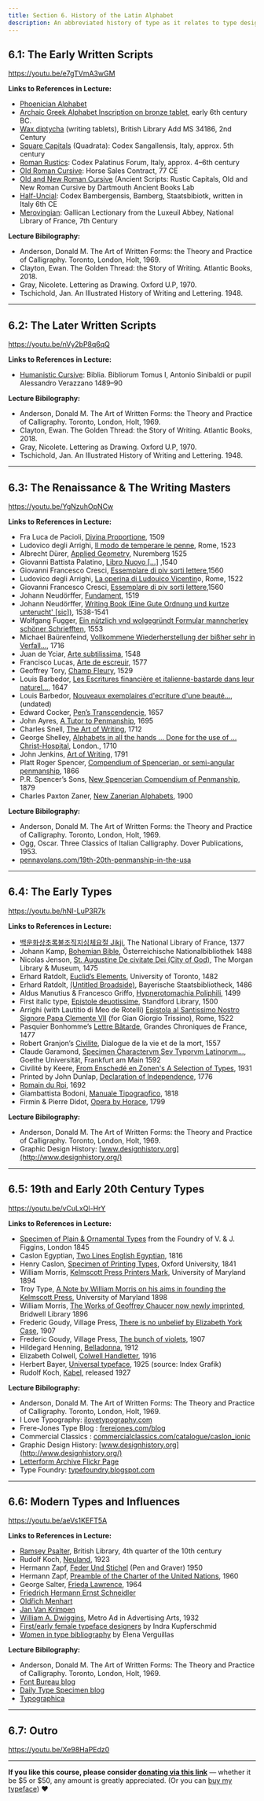```yaml
---
title: Section 6. History of the Latin Alphabet
description: An abbreviated history of type as it relates to type design
---
```


## 6.1: The Early Written Scripts

https://youtu.be/e7gTVmA3wGM

**Links to References in Lecture:**

* [Phoenician Alphabet](https://en.wikipedia.org/wiki/Phoenician_alphabet)
* [Archaic Greek Alphabet Inscription on bronze tablet](https://www.flickr.com/photos/pamontgo/25252448167), early 6th century BC.
* [Wax diptycha](https://www.bl.uk/collection-items/greek-wax-tablets) (writing tablets), British Library Add MS 34186, 2nd Century
* [Square Capitals](https://www.e-codices.unifr.ch/en/csg/1394/31/0/Sequence-748) (Quadrata): Codex Sangallensis, Italy, approx. 5th century
* [Roman Rustics](https://bibliotheca-laureshamensis-digital.de/bav/bav_pal_lat_1631/0603): Codex Palatinus Forum, Italy, approx. 4–6th century
* [Old Roman Cursive](http://www.psi-online.it/documents/psi;6;729): Horse Sales Contract, 77 CE
* [Old and New Roman Cursive](https://sites.dartmouth.edu/ancientbooks/2016/05/25/ancient-fonts-rustic-capitals-old-and-new-roman-cursive/) (Ancient Scripts: Rustic Capitals, Old and New Roman Cursive by Dartmouth Ancient Books Lab
* [Half-Uncial](https://www.bavarikon.de/object/bav:SBB-KHB-00000SBB00000166?cq=&p=1): Codex Bambergensis, Bamberg, Staatsbibiotk, written in Italy 6th CE
* [Merovingian](https://www.wdl.org/en/item/19999/view/1/216/): Gallican Lectionary from the Luxeuil Abbey, National Library of France, 7th Century

**Lecture Bibilography:**

* Anderson, Donald M. The Art of Written Forms: the Theory and Practice of Calligraphy. Toronto, London, Holt, 1969.
* Clayton, Ewan. The Golden Thread: the Story of Writing. Atlantic Books, 2018.
* Gray, Nicolete. Lettering as Drawing. Oxford U.P, 1970.
* Tschichold, Jan. An Illustrated History of Writing and Lettering. 1948.


***

## 6.2: The Later Written Scripts

https://youtu.be/nVy2bP8q6qQ

**Links to References in Lecture:**

* [Humanistic Cursive](https://www.wdl.org/en/item/11608/view/1/1/): Biblia. Bibliorum Tomus I, Antonio Sinibaldi or pupil Alessandro Verazzano 1489–90


**Lecture Bibilography:**

* Anderson, Donald M. The Art of Written Forms: the Theory and Practice of Calligraphy. Toronto, London, Holt, 1969.
* Clayton, Ewan. The Golden Thread: the Story of Writing. Atlantic Books, 2018.
* Gray, Nicolete. Lettering as Drawing. Oxford U.P, 1970.
* Tschichold, Jan. An Illustrated History of Writing and Lettering. 1948.

***

## 6.3: The Renaissance & The Writing Masters

https://youtu.be/YgNzuhOpNCw

**Links to References in Lecture:**

* Fra Luca de Pacioli, [Divina Proportione](https://archive.org/details/divinaproportion00paci/page/n138/mode/2up), 1509
* Ludovico degli Arrighi, [Il modo de temperare le penne](https://www.loc.gov/resource/rbc0001.2011rosen0810/?sp=2), Rome, 1523
* Albrecht Dürer, [Applied Geometry](https://www.maa.org/press/periodicals/convergence/mathematical-treasure-albrecht-durer-on-geometry), Nuremberg 1525
* Giovanni Battista Palatino, [Libro Nuovo […]](http://publications.newberry.org/digital_exhibitions/exhibits/show/creating-shakespeare/item/156) ,1540
* Giovanni Francesco Cresci, [Essemplare di piv sorti lettere](https://archive.org/details/essemplaredipivs00cres/page/n4/mode/thumb),1560
* Ludovico degli Arrighi, [La operina di Ludouico Vicentin](https://www.loc.gov/item/66089550/)o, Rome, 1522
* Giovanni Francesco Cresci, [Essemplare di piv sorti lettere](https://archive.org/details/essemplaredipivs00cres/page/n4/mode/thumb),1560
* Johann Neudörffer, [Fundament](https://blogs.bl.uk/european/2019/06/the-father-of-german-calligraphy-johann-neud%C3%B6rffer.html), 1519
* Johann Neudörffer, [Writing Book (Eine Gute Ordnung und kurtze unterucht' [sic])](https://www.metmuseum.org/art/collection/search/354468), 1538-1541
* Wolfgang Fugger, [Ein nützlich vnd wolgegründt Formular manncherley schöner Schriefften](https://www.loc.gov/item/48038493/), 1553
* Michael Baürenfeind, [Vollkommene Wiederherstellung der bißher sehr in Verfall…](https://gallica.bnf.fr/ark:/12148/btv1b55006845p.planchecontact), 1716
* Juan de Yciar, [Arte subtilissima](http://alfama.sim.ucm.es/dioscorides/consulta_libro.asp?ref=b23597057), 1548
* Francisco Lucas, [Arte de escreuir](http://www.bne.es/es/Actividades/Exposiciones/Exposiciones/exposiciones2015/caligrafosEspanoles/AvanceExpo/obra5.html), 1577
*  Geoffrey Tory, [Champ Fleury](https://www.loc.gov/item/28004222/), 1529
* Louis Barbedor, [Les Escritures financière et italienne-bastarde dans leur naturel...](https://chartes.hypotheses.org/1851/alphabet_barbedor), 1647
* Louis Barbedor, [Nouveaux exemplaires d'ecriture d'une beauté...](https://nubis.univ-paris1.fr/ark%3A/15733/1hjc#?c=&m=&s=&cv=14&z=-0.1746%2C-0.0432%2C1.3492%2C0.8632&xywh=267%2C-285%2C2481%2C2863), (undated)
* Edward Cocker, [Pen’s Transcendencie](https://gallica.bnf.fr/ark:/12148/bpt6k94009620), 1657
* John Ayres, [A Tutor to Penmanship](https://www.flickr.com/photos/21860485@N06/albums/72157637694788643), 1695
* Charles Snell, [The Art of Writing](https://www.flickr.com/photos/21860485@N06/albums/72157638694372886), 1712
* George Shelley, [Alphabets in all the hands ... Done for the use of ... Christ-Hospital](http://explore.bl.uk/BLVU1:LSCOP-ALL:BLL01017365464), London., 1710
* John Jenkins, [Art of Writing](https://archive.org/details/JenkinsArtOfWriting/page/n3/mode/2up), 1791
* Platt Roger Spencer, [Compendium of Spencerian, or semi-angular penmanship](https://archive.org/details/SpencerCompendiumOfSpencerianOrSemiAngularPenmanship/page/n27/mode/2up), 1866
* P.R. Spencer’s Sons, [New Spencerian Compendium of Penmanship](https://archive.org/details/NewSpencerianCompendium/page/n89/mode/2up), 1879
* Charles Paxton Zaner, [New Zanerian Alphabets](https://archive.org/details/NewZanerianAlphabets/page/n19/mode/2up), 1900


**Lecture Bibilography:**

* Anderson, Donald M. The Art of Written Forms: the Theory and Practice of Calligraphy. Toronto, London, Holt, 1969.
* Ogg, Oscar. Three Classics of Italian Calligraphy. Dover Publications, 1953.
* [pennavolans.com/19th-20th-penmanship-in-the-usa](https://pennavolans.com/19th-20th-penmanship-in-the-usa)

***

## 6.4: The Early Types

https://youtu.be/hNI-LuP3R7k

**Links to References in Lecture:**

* [백운화상초록불조직지심체요절 Jikji](https://gallica.bnf.fr/ark:/12148/btv1b52513236c.r=jikji?rk=64378;0), The National Library of France, 1377
* Johann Kamp, [Bohemian Bible](http://digital.onb.ac.at/RepViewer/viewer.faces?doc=DTL_547662), Österreichische Nationalbibliothek 1488
* Nicolas Jenson, [St. Augustine De civitate Dei (City of God)](https://www.themorgan.org/collection/printed-books-and-bindings/133543#overlay-context=collection/printed-books-and-bindings/133543), The Morgan Library & Museum, 1475
* Erhard Ratdolt, [Euclid’s Elements](http://www.math.ubc.ca/~cass/euclid/ratdolt/ratdolt.html), University of Toronto, 1482
* Erhard Ratdolt, [(Untitled Broadside)](http://bsbipad.bsb.lrz.de/nas/einblattdrucke/300001993_0_r.pdf), Bayerische Staatsbibliotheck, 1486
* Aldus Manutius & Francesco Griffo, [Hypnerotomachia Poliphili](https://archive.org/details/hypnerotomachiap00colo/page/n3/mode/2up), 1499
* First italic type, [Epistole deuotissime](https://searchworks.stanford.edu/view/728043), Standford Library, 1500
* Arrighi (with Lautitio di Meo de Rotelli) [Epistola al Santissimo Nostro Signore Papa Clemente VII](https://www.kettererkunst.com/details-e.php?obnr=411600323&anummer=430&detail=1) (for Gian Giorgio Trissino), Rome, 1522
* Pasquier Bonhomme’s [Lettre Bâtarde](http://www.brynmawr.edu/library/exhibits/jehanne/grandeschroniques.html), Grandes Chroniques de France, 1477
* Robert Granjon’s [Civilite](https://gallica.bnf.fr/ark:/12148/bpt6k1512204m.image), Dialogue de la vie et de la mort, 1557
* Claude Garamond, [Specimen Charactervm Sev Typorvm Latinorvm…](http://sammlungen.ub.uni-frankfurt.de/drucke/content/titleinfo/7499387), Goethe Universität, Frankfurt am Main 1592
* Civilité by Keere, [From Enschedé en Zonen's A Selection of Types](http://luc.devroye.org/fonts-26360.html), 1931
* Printed by John Dunlap, [Declaration of Independence](https://guides.loc.gov/declaration-of-independence?&loclr=reclnk), 1776
* [Romain du Roi](http://luc.devroye.org/fonts-89919.html), 1692
* Giambattista Bodoni, [Manuale Tipograpfico](http://www.rarebookroom.org/Control/bodtip/index.html), 1818
* Firmin & Pierre Didot, [Opera by Horace](https://www.metmuseum.org/art/collection/search/351789), 1799


**Lecture Bibilography:**

* Anderson, Donald M. The Art of Written Forms: the Theory and Practice of Calligraphy. Toronto, London, Holt, 1969.
* Graphic Design History: [www.designhistory.org](http://www.designhistory.org/)


***

## 6.5: 19th and Early 20th Century Types

https://youtu.be/vCuLxQl-HrY

**Links to References in Lecture:**

* [Specimen of Plain & Ornamental Types](https://archive.org/details/bub_gb_IkNPAAAAcAAJ/page/n11/mode/2up) from the Foundry of V. & J. Figgins, London 1845
* Caslon Egyptian, [Two Lines English Egyptian](https://commons.wikimedia.org/wiki/File:Caslon_Two_Lines_English_Egyptian.jpg), 1816
* Henry Caslon, [Specimen of Printing Types](https://books.google.com/books?id=LVsJAAAAQAAJ&printsec=frontcover&dq=%22American+Specimen+Book+of+Type+Styles%22&source=gbs_book_similarbooks#v=onepage&q=ionic&f=false), Oxford University, 1841 
* William Morris, [Kelmscott Press Printers Mark](https://www.lib.umd.edu/williammorris/kelmscott-press/the-kelmscott-press), University of Maryland 1894
* Troy Type, [A Note by William Morris on his aims in founding the Kelmscott Press](https://www.lib.umd.edu/williammorris/kelmscott-press/the-kelmscott-press), University of Maryland 1898
* William Morris, [The Works of Geoffrey Chaucer now newly imprinted](http://www.rarebookroom.org/Control/chkwks/index.html?page=1), Bridwell Library 1896
* Frederic Goudy, Village Press, [There is no unbelief by Elizabeth York Case](https://archive.org/details/thereisnounbelie00case/page/n13/mode/2up), 1907
* Frederic Goudy, Village Press, [The bunch of violets](https://archive.org/details/bunchofviolets00bowd/page/6/mode/2up), 1907
* Hildegard Henning, [Belladonna](http://luc.devroye.org/fonts-54530.html), 1912
* Elizabeth Colwell, [Colwell Handletter](http://luc.devroye.org/fonts-51178.html), 1916
* Herbert Bayer, [Universal typeface](http://indexgrafik.fr/herbert-bayer/), 1925 (source: Index Grafik)
* Rudolf Koch, [Kabel](https://www.flickr.com/photos/lubalincenter/6860788962), released 1927


**Lecture Bibilography:**

* Anderson, Donald M. The Art of Written Forms: The Theory and Practice of Calligraphy. Toronto, London, Holt, 1969.
* I Love Typography: [ilovetypography.com](http://ilovetypography.com/)
* Frere-Jones Type Blog : [frerejones.com/blog](http://frerejones.com/blog)
* Commercial Classics : [commercialclassics.com/catalogue/caslon_ionic](http://commercialclassics.com/catalogue/caslon_ionic)
* Graphic Design History: [www.designhistory.org](http://www.designhistory.org/)
* [Letterform Archive Flickr Page](https://flickr.com/photos/letterformarchive)
* Type Foundry: [typefoundry.blogspot.com](https://typefoundry.blogspot.com/)



***

## 6.6: Modern Types and Influences

https://youtu.be/aeVs1KEFT5A

**Links to References in Lecture:**

* [Ramsey Psalter](https://www.bl.uk/manuscripts/FullDisplay.aspx?ref=Harley_MS_2904), British Library, 4th quarter of the 10th century
* Rudolf Koch, [Neuland](https://dailytypespecimen.com/post/49015609351/high-quality-neuland-type-specimen), 1923
* Hermann Zapf, [Feder Und Stichel](https://go.distance.ncsu.edu/gd203/?p=24931) (Pen and Graver) 1950
* Hermann Zapf, [Preamble of the Charter of the United Nations](https://hyperallergic.com/230731/a-masterpiece-by-which-to-remember-type-designer-hermann-zapf/), 1960
* George Salter, [Frieda Lawrence](https://www.flickr.com/photos/crossettlibrary/5057454054/in/album-72157624807065268/), 1964
* [Friedrich Hermann Ernst Schneidler](http://www.klingspor-museum.de/KlingsporKuenstler/Schriftdesigner/Schneidler/ESchneidler.pdf)
* [Oldřich Menhart](http://www.klingspor-museum.de/KlingsporKuenstler/Schriftdesigner/Menhart/OMenhart.pdf)
* [Jan Van Krimpen](https://uwmspeccoll.tumblr.com/post/171100315945/typography-tuesday-the-long-standing-dutch-firm)
* [William A. Dwiggins](https://typographica.org/on-typography/the-evolution-of-metro-its-reimagination-as-metro-nova/), Metro Ad in Advertising Arts, 1932
* [First/early female typeface designers](http://www.alphabettes.org/first-female-typeface-designers/) by Indra Kupferschmid
* [Women in type bibliography](http://www.alphabettes.org/women-in-type-bibliography/) by Elena Verguillas


**Lecture Bibilography:**

* Anderson, Donald M. The Art of Written Forms: The Theory and Practice of Calligraphy. Toronto, London, Holt, 1969.
* [Font Bureau blog](http://fontbureau.com/nhg/history/)
* [Daily Type Specimen blog](http://dailytypespecimen.com/)
* [Typographica](http://typographica.org/)


***

## 6.7: Outro

https://youtu.be/Xe98HaPEdz0

***

**If you like this course, please consider [donating via this link](https://www.paypal.com/donate?hosted_button_id=EJMNLBTAH6WUA)**  — whether it be $5 or $50, any amount is greatly appreciated. (Or you can [buy my typeface](https://www.futurefonts.xyz/space-type/)) ❤️
